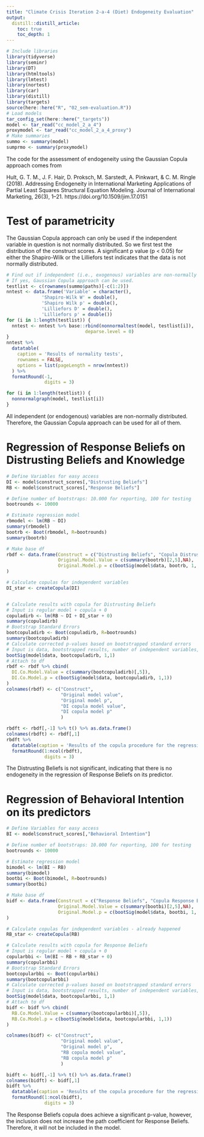 ```yaml
---
title: "Climate Crisis Iteration 2-a-4 (Diet) Endogeneity Evaluation"
output:
  distill::distill_article:
    toc: true
    toc_depth: 1
---
```


```r
# Include libraries
library(tidyverse)
library(seminr)
library(DT)
library(htmltools)
library(lmtest)
library(nortest)
library(car)
library(distill)
library(targets)
source(here::here("R", "02_sem-evaluation.R"))
# Load models
tar_config_set(here::here("_targets"))
model <- tar_read("cc_model_2_a_4")
proxymodel <- tar_read("cc_model_2_a_4_proxy")
# Make summaries
summo <- summary(model)
sumprmo <- summary(proxymodel)
```

The code for the assessment of endogeneity using the Gaussian Copula approach comes from

Hult, G. T. M., J. F. Hair, D. Proksch, M. Sarstedt, A. Pinkwart, & C. M. Ringle (2018).
Addressing Endogeneity in International Marketing Applications of Partial Least Squares Structural Equation Modeling. Journal of International Marketing, 26(3), 1–21. https://doi.org/10.1509/jim.17.0151


# Test of parametricity

The Gaussian Copula approach can only be used if the independent variable in question is not normally distributed.
So we first test the distribution of the construct scores.
A significant p value (p < 0.05) for either the Shapiro-Wilk or the Lilliefors test indicates that the data is not normally distributed.

```r
# Find out if independent (i.e., exogenous) variables are non-normally distributed
# If yes, Gaussian Copula approach can be used.
testlist <- c(rownames(summo$paths)[-c(1:2)])
nntest <- data.frame('Variable' = character(),
             'Shapiro-Wilk W' = double(),
             'Shapiro Wilk p' = double(),
             'Lilliefors D' = double(),
             'Lilliefors p' = double())
for (i in 1:length(testlist)) {
  nntest <- nntest %>% base::rbind(nonnormaltest(model, testlist[i]),
                             deparse.level = 0)
}
nntest %>%
  datatable(
    caption = 'Results of normality tests',
    rownames = FALSE,
    options = list(pageLength = nrow(nntest))
  ) %>%
  formatRound(-1,
              digits = 3)
```
```r
for (i in 1:length(testlist)) {
  nonnormalgraph(model, testlist[i])
}
```



All independent (or endogenous) variables are non-normally distributed.
Therefore, the Gaussian Copula approach can be used for all of them.


# Regression of Response Beliefs on Distrusting Beliefs and Knowledge

```r
# Define Variables for easy access
DI <- model$construct_scores[,"Distrusting Beliefs"]
RB <- model$construct_scores[,"Response Beliefs"]

# Define number of bootstraps: 10.000 for reporting, 100 for testing
bootrounds <- 10000

# Estimate regression model
rbmodel <- lm(RB ~ DI)
summary(rbmodel)
bootrb <- Boot(rbmodel, R=bootrounds)
summary(bootrb)

# Make base df
rbdf <- data.frame(Construct = c("Distrusting Beliefs", "Copula Distrusting Beliefs"), 
                   Original.Model.Value = c(summary(bootrb)[2,5],NA),
                   Original.Model.p = c(bootSig(model$data, bootrb, 1, 0)[2],NA)
)

# Calculate copulas for independent variables
DI_star <- createCopula(DI)


# Calculate results with copula for Distrusting Beliefs
# Input is regular model + copula + 0
copuladirb <- lm(RB ~ DI + DI_star + 0)
summary(copuladirb)
# Bootstrap Standard Errors
bootcopuladirb <- Boot(copuladirb, R=bootrounds)
summary(bootcopuladirb)
# Calculate corrected p-values based on bootstrapped standard errors
# Input is data, bootstrapped results, number of independent variables, number of copulas
bootSig(model$data, bootcopuladirb, 1,1)
# Attach to df
rbdf <- rbdf %>% cbind(
  DI.Co.Model.Value = c(summary(bootcopuladirb)[,5]),
  DI.Co.Model.p = c(bootSig(model$data, bootcopuladirb, 1,1))
)
colnames(rbdf) <- c("Construct",
                    "Original model value",
                    "Original model p",
                    "DI copula model value",
                    "DI copula model p"
                    )
```

```r
rbdft <- rbdf[,-1] %>% t() %>% as.data.frame()
colnames(rbdft) <- rbdf[,1]
rbdft %>% 
  datatable(caption = 'Results of the copula procedure for the regression of Response Beliefs') %>%
  formatRound(1:ncol(rbdft),
              digits = 3)
```

The Distrusting Beliefs is not significant, indicating that there is no endogeneity in the regression of Response Beliefs on its predictor.

# Regression of Behavioral Intention on its predictors
```r
# Define Variables for easy access
BI <- model$construct_scores[,"Behavioral Intention"]

# Define number of bootstraps: 10.000 for reporting, 100 for testing
bootrounds <- 10000

# Estimate regression model
bimodel <- lm(BI ~ RB)
summary(bimodel)
bootbi <- Boot(bimodel, R=bootrounds)
summary(bootbi)

# Make base df
bidf <- data.frame(Construct = c("Response Beliefs", "Copula Response Beliefs"), 
                   Original.Model.Value = c(summary(bootbi)[2,5],NA),
                   Original.Model.p = c(bootSig(model$data, bootbi, 1, 0)[2],NA)
)

# Calculate copulas for independent variables - already happened
RB_star <- createCopula(RB)

# Calculate results with copula for Response Beliefs
# Input is regular model + copula + 0
copularbbi <- lm(BI ~ RB + RB_star + 0)
summary(copularbbi)
# Bootstrap Standard Errors
bootcopularbbi <- Boot(copularbbi)
summary(bootcopularbbi)
# Calculate corrected p-values based on bootstrapped standard errors
# Input is data, bootstrapped results, number of independent variables, number of copulas
bootSig(model$data, bootcopularbbi, 1,1)
# Attach to df
bidf <- bidf %>% cbind(
  RB.Co.Model.Value = c(summary(bootcopularbbi)[,5]),
  RB.Co.Model.p = c(bootSig(model$data, bootcopularbbi, 1,1))
)

colnames(bidf) <- c("Construct",
                    "Original model value",
                    "Original model p",
                    "RB copula model value",
                    "RB copula model p"
                    )

```
```r
bidft <- bidf[,-1] %>% t() %>% as.data.frame()
colnames(bidft) <- bidf[,1]
bidft %>% 
  datatable(caption = 'Results of the copula procedure for the regression of Behavioral Intention') %>%
  formatRound(1:ncol(bidft),
              digits = 3)
```
The Response Beliefs copula does achieve a significant p-value, however, the inclusion does not increase the path coefficient for Response Beliefs.
Therefore, it will not be included in the model.
